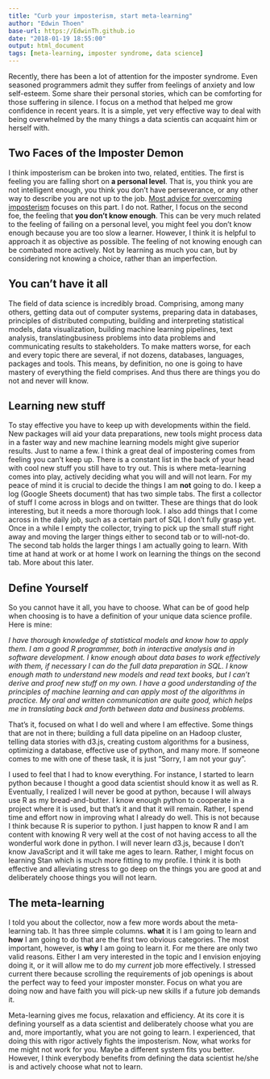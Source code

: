 ```yaml
---
title: "Curb your imposterism, start meta-learning"
author: "Edwin Thoen"
base-url: https://EdwinTh.github.io
date: "2018-01-19 18:55:00"
output: html_document
tags: [meta-learning, imposter syndrome, data science]
---
```


Recently, there has been a lot of attention for the imposter syndrome. Even seasoned programmers admit they suffer from feelings of anxiety and low self-esteem. Some share their personal stories, which can be comforting for those suffering in silence. I focus on a method that helped me grow confidence in recent years. It is a simple, yet very effective way to deal with being overwhelmed by the many things a data scientis can acquaint him or herself with.

## Two Faces of the Imposter Demon

I think imposterism can be broken into two, related, entities. The first is feeling you are falling short on **a personal level**. That is, you think you are not intelligent enough, you think you don't have perseverance, or any other way to describe you are not up to the job. [Most advice for overcoming imposterism](https://startupbros.com/21-ways-overcome-impostor-syndrome/) focuses on this part. I do not. Rather, I focus on the second foe, the feeling that **you don't know enough**. This can be very much related to the feeling of failing on a personal level, you might feel you don't know enough because you are too slow a learner. However, I think it is helpful to approach it as objective as possible. The feeling of not knowing enough can be combated more actively. Not by learning as much you can, but by considering not knowing a choice, rather than an imperfection.

## You can't have it all

The field of data science is incredibly broad. Comprising, among many others, getting data out of computer systems, preparing data in databases, principles of distributed computing, building and interpreting statistical models, data visualization, building machine learning pipelines, text analysis, translatingbusiness problems into data problems and communicating results to stakeholders. To make matters worse, for each and every topic there are several, if not dozens, databases, languages, packages and tools. This means, by definition, no one is going to have mastery of everything the field comprises. And thus there are things you do not and never will know.

## Learning new stuff

To stay effective you have to keep up with developments within the field. New packages will aid your data preparations, new tools might process data in a faster way and new machine learning models might give superior results. Just to name a few. I think a great deal of impostering comes from feeling you can't keep up. There is a constant list in the back of your head with cool new stuff you still have to try out. This is where meta-learning comes into play, actively deciding what you will and will not learn. For my peace of mind it is crucial to decide the things I am **not** going to do. I keep a log (Google Sheets document) that has two simple tabs. The first a collector of stuff I come across in blogs and on twitter. These are things that do look interesting, but it needs a more thorough look. I also add things that I come across in the daily job, such as a certain part of SQL I don't fully grasp yet. Once in a while I empty the collector, trying to pick up the small stuff right away and moving the larger things either to second tab or to will-not-do. The second tab holds the larger things I am actually going to learn. With time at hand at work or at home I work on learning the things on the second tab. More about this later.

## Define Yourself

So you cannot have it all, you have to choose. What can be of good help when choosing is to have a definition of your unique data science profile. Here is mine:

*I have thorough knowledge of statistical models and know how to apply them. I am a good R programmer, both in interactive analysis and in software development. I know enough about data bases to work effectively with them, if necessary I can do the full data preparation in SQL. I know enough math to understand new models and read text books, but I can't derive and proof new stuff on my own. I have a good understanding of the principles of machine learning and can apply most of the algorithms in practice. My oral and written communication are quite good, which helps me in translating back and forth between data and business problems.*

That's it, focused on what I do well and where I am effective. Some things that are not in there; building a full data pipeline on an Hadoop cluster, telling data stories with d3.js, creating custom algorithms for a business, optimizing a database, effective use of python, and many more. If someone comes to me with one of these task, it is just "Sorry, I am not your guy".

I used to feel that I had to know everything. For instance, I started to learn python because I thought a good data scientist should know it as well as R. Eventually, I realized I will never be good at python, because I will always use R as my bread-and-butter. I know enough python to cooperate in a project where it is used, but that's it and that it will remain. Rather, I spend time and effort now in improving what I already do well. This is not because I think because R is superior to python. I just happen to know R and I am content with knowing R very well at the cost of not having access to all the wonderful work done in python. I will never learn d3.js, because I don't know JavaScript and it will take me ages to learn. Rather, I might focus on learning Stan which is much more fitting to my profile. I think it is both effective and alleviating stress to go deep on the things you are good at and deliberately choose things you will not learn.

## The meta-learning

I told you about the collector, now a few more words about the meta-learning tab. It has three simple columns. **what** it is I am going to learn and **how** I am going to do that are the first two obvious categories. The most important, however, is **why** I am going to learn it. For me there are only two valid reasons. Either I am very interested in the topic and I envision enjoying doing it, or it will allow me to do my *current* job more effectively. I stressed current there because scrolling the requirements of job openings is about the perfect way to feed your imposter monster. Focus on what you are doing now and have faith you will pick-up new skills if a future job demands it.

Meta-learning gives me focus, relaxation and efficiency. At its core it is defining yourself as a data scientist and deliberately choose what you are and, more importantly, what you are not going to learn. I experienced, that doing this with rigor actively fights the imposterism. Now, what works for me might not work for you. Maybe a different system fits you better. However, I think everybody benefits from defining the data scientist he/she is and actively choose what not to learn.
